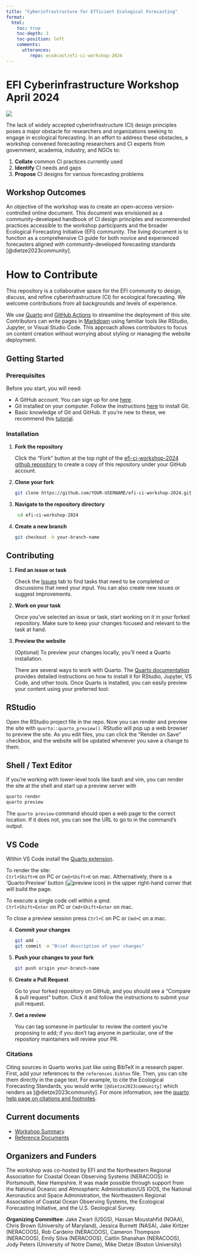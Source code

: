 ```yaml
---
title: "Cyberinfrastructure for Efficient Ecological Forecasting"
format:
  html:
    toc: true
    toc-depth: 3
    toc-position: left
    comments:
      utterances:
         repo: eco4cast/efi-ci-workshop-2024
---
```


# EFI Cyberinfrastructure Workshop April 2024

![](images/DSC_7900.JPG)

The lack of widely accepted cyberinfrastructure (CI) design principles poses a major obstacle for researchers and organizations seeking to engage in ecological forecasting. In an effort to address these obstacles, a workshop convened forecasting researchers and CI experts from government, academia, industry, and NGOs to:

1. **Collate** common CI practices currently used  
2. **Identify** CI needs and gaps  
3. **Propose** CI designs for various forecasting problems


## Workshop Outcomes

An objective of the workshop was to create an open-access version-controlled online document. This document was envisioned as a community-developed handbook of CI design principles and recommended practices accessible to the workshop participants and the broader Ecological Forecasting Initiative (EFI) community. The living document is to function as a comprehensive CI guide for both novice and experienced forecasters aligned with community-developed forecasting standards [@dietze2023community].

# How to Contribute

This repository is a collaborative space for the EFI community to design, discuss, and refine cyberinfrastructure (CI) for ecological forecasting. We welcome contributions from all backgrounds and levels of experience.

We use [Quarto](https://quarto.org/) and [GitHub Actions](https://docs.github.com/en/actions) to streamline the deployment of this site. Contributors can write pages in 
[Markdown](https://www.markdownguide.org/getting-started/) using familiar tools
like RStudio, Jupyter, or Visual Studio Code. This approach allows contributors
to focus on content creation without worrying about styling or 
managing the website deployment.

## Getting Started

### Prerequisites

Before you start, you will need:

- A GitHub account. You can sign up for one [here](https://github.com/join).
- Git installed on your computer. Follow the instructions [here](https://git-scm.com/book/en/v2/Getting-Started-Installing-Git) to install Git.
- Basic knowledge of Git and GitHub. If you're new to these, we recommend this [tutorial](https://docs.github.com/en/get-started/start-your-journey/hello-world).

### Installation

1. **Fork the repository**

   Click the "Fork" button at the top right of the [efi-ci-workshop-2024 github repository](https://github.com/eco4cast/efi-ci-workshop-2024) to create a copy of this repository under your GitHub account.

2. **Clone your fork**

   ```bash
   git clone https://github.com/YOUR-USERNAME/efi-ci-workshop-2024.git
   ```
   
3. **Navigate to the repository directory**

   ```bash
    cd efi-ci-workshop-2024
   ```
   
4. **Create a new branch**

   ```bash
   git checkout -b your-branch-name
   ```

## Contributing

1. **Find an issue or task**

   Check the [Issues](https://github.com/eco4cast/efi-ci-workshop-2024/issues) tab to find tasks that need to be completed or discussions that need your input. You can also create new issues or suggest improvements.

2. **Work on your task**

   Once you've selected an issue or task, start working on it in your forked repository. Make sure to keep your changes focused and relevant to the task at hand.
   
3. **Preview the website**

   (Optional) To preview your changes locally, you'll need a Quarto installation.

   There are several ways to work with Quarto. The [Quarto documentation](https://quarto.org/docs/get-started/)
provides detailed instructions on how to install it for RStudio, 
Jupyter, VS Code, and other tools. Once Quarto is installed, you can easily
preview your content using your preferred tool:

::: panel-tabset
## RStudio

Open the RStudio project file in the repo. Now you can render and
preview the site with `quarto::quarto_preview()`. RStudio will pop
up a web browser to preview the site. As you edit files, you can
click the "Render on Save" checkbox, and the website will be updated
whenever you save a change to them.

## Shell / Text Editor

If you're working with lower-level tools like bash and vim, you can
render the site at the shell and start up a preview server with

``` bash
quarto render
quarto preview
```

The `quarto preview` command should open a web page to the correct
location. If it does not, you can see the URL to go to in the
command's output.

## VS Code

Within VS Code install the [Quarto extension](https://marketplace.visualstudio.com/items?itemName=quarto.quarto).

To render the site:  
`Ctrl+Shift+K` on PC or `Cmd+Shift+K` on mac. Althernatively, there is a 'Quarto:Preview' button (![preview icon](https://quarto.org/docs/tools/images/vscode-preview-icon.svg)) in the upper right-hand corner that will build the page. 

To execute a single code cell within a qmd:  
`Ctrl+Shift+Enter` on PC or `Cmd+Shift+Enter` on mac.

To close a preview session press `Ctrl+C` on PC or `Cmd+C` on a mac.

:::


4. **Commit your changes** 

   ```bash
   git add .
   git commit -m "Brief description of your changes"
   ``` 
   
5. **Push your changes to your fork** 

   ```bash
   git push origin your-branch-name
   ```
   
6. **Create a Pull Request**

   Go to your forked repository on GitHub, and you should see a "Compare & pull request" button. Click it and follow the instructions to submit your pull request.
   
7. **Get a review** 

   You can tag someone in particular to review the content you're proposing to add; if you don't tag anyone in particular, one of the repository maintainers will review your PR. 

### Citations

Citing sources in Quarto works just like using BibTeX in a research paper.
First, add your references to the `references.bibtex` file. Then, you can cite 
them directly in the page text. For example, to cite the Ecological Forecasting 
Standards, you would write
`[@dietze2023community]` which renders as [@dietze2023community]. For more information, see the
[quarto help page on citations and
footnotes](https://quarto.org/docs/authoring/footnotes-and-citations.html).


## Current documents 

* [Workshop Summary](workshopsummary/index.qmd) <!-- Link to the summary -->
* [Reference Documents](reference/index.qmd) <!-- Link to the appendix -->

## Organizers and Funders

The workshop was co-hosted by EFI and the Northeastern Regional Association for Coastal Ocean Observing Systems (NERACOOS) in Portsmouth, New Hampshire. It was made possible through support from the National Oceanic and Atmospheric Administration/US IOOS, the National Aeronautics and Space Administration, the Northeastern Regional Association of Coastal Ocean Observing Systems, the Ecological Forecasting Initiative, and the U.S. Geological Survey.

**Organizing Committee**: Jake Zwart (USGS), Hassan Moustahfid (NOAA), Chris Brown (University of Maryland), Jessica Burnett (NASA), Jake Kritzer (NERACOOS), Rob Cardeiro (NERACOOS), Cameron Thompson (NERACOOS), Emily Silva (NERACOOS), Caitlin Shanahan (NERACOOS), Jody Peters (University of Notre Dame), Mike Dietze (Boston University)

